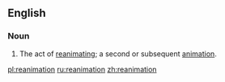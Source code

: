 {{also|Reanimation}}
==English==
===Noun===
{{en-noun}}
# The act of [[reanimate|reanimating]]; a second or subsequent [[animation]].

[[pl:reanimation]]
[[ru:reanimation]]
[[zh:reanimation]]